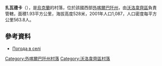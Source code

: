 {{coord|48|47|24|N|23|7|40|E|scale:100000|display=title}}

'''扎瓦德卡'''（{{lang-uk|Завадка}}），是[[烏克蘭|烏克蘭]]的村落，位於該國西部[[外喀爾巴阡州|外喀爾巴阡州]]，由[[沃洛韋齊區|沃洛韋齊區]]負責管轄，面積1.93平方公里，海拔高度528米，2001年人口1,087，人口密度每平方公里563.8人。

==參考資料==
*[http://weather.in.ua/ua/zakarpatskaja/8086 Погода в селі ] {{Wayback|url=http://weather.in.ua/ua/zakarpatskaja/8086 |date=20161107161257 }}

{{DEFAULTSORT:Завадка}}

[[Category:外喀爾巴阡州村落|Category:外喀爾巴阡州村落]]
[[Category:沃洛韋齊區村落|Category:沃洛韋齊區村落]]


{{Zakarpattia-geo-stub}}
